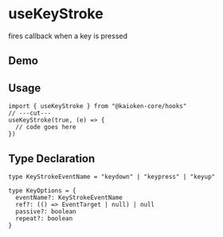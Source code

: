 
# useKeyStroke

fires callback when a key is pressed

## Demo

<UseKeyStrokeExample />

## Usage

```tsx twoslash
import { useKeyStroke } from "@kaioken-core/hooks"
// ---cut---
useKeyStroke(true, (e) => {
  // code goes here
})
```

## Type Declaration

```tsx
type KeyStrokeEventName = "keydown" | "keypress" | "keyup"

type KeyOptions = {
  eventName?: KeyStrokeEventName
  ref?: (() => EventTarget | null) | null
  passive?: boolean
  repeat?: boolean
}
```
